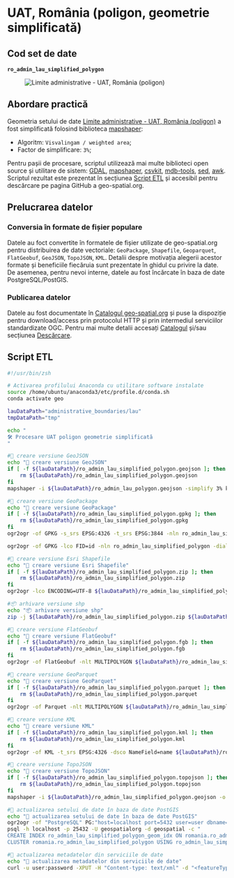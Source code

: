 
# UAT, România  (poligon, geometrie simplificată)

## Cod set de date

**`ro_admin_lau_simplified_polygon`**

<figure style={{ textAlign: "center" }}>
  <img src='https://services.geo-spatial.org/data/thumbnails/administrative-boundaries/lau/ro_admin_lau_simplified_polygon.svg' alt="Limite administrative - UAT, România (poligon)" />
</figure>

## Abordare practică

Geometria setului de date [Limite administrative - UAT, România (poligon)](ro-admin-lau-polygon) a fost simplificată folosind biblioteca [mapshaper](https://mapshaper.org/):
* Algoritm: `Visvalingam / weighted area`;
* Factor de simplificare: `3%`;

Pentru pașii de procesare, scriptul utilizează mai multe biblioteci open source și utilitare de sistem: [GDAL](https://gdal.org), [mapshaper](https://mapshaper.org/), [csvkit](https://csvkit.readthedocs.io/en/latest/), [mdb-tools](https://mdbtools.github.io/), [sed](https://www.gnu.org/software/sed/manual/sed.html), [awk](https://www.gnu.org/software/gawk/manual/gawk.html). Scriptul rezultat este prezentat în secțiunea [Script ETL](#script-etl) și accesibil pentru descărcare pe pagina GitHub a geo-spatial.org.

## Prelucrarea datelor

### Conversia în formate de fișier populare

Datele au foct convertite în formatele de fișier utilizate de geo-spatial.org pentru distribuirea de date vectoriale: `GeoPackage`, `Shapefile`, `Geoparquet`, `FlatGeobuf`, `GeoJSON`, `TopoJSON`, `KML`. Detalii despre motivația alegerii acestor formate și beneficiile fiecăruia sunt prezentate în ghidul cu privire la date. De asemenea, pentru nevoi interne, datele au fost încărcate în baza de date PostgreSQL/PostGIS.

### Publicarea datelor

Datele au fost documentate în [Catalogul geo-spatial.org](https://services.geo-spatial.org/geonetwork/srv/eng/catalog.search#/metadata/f00bfc1b-aba6-4f26-a81a-dba0e188a6b7) și puse la dispoziție pentru download/access prin protocolul HTTP și prin intermediul serviciilor standardizate OGC. Pentru mai multe detalii accesați [Catalogul](https://services.geo-spatial.org/geonetwork/srv/eng/catalog.search#/metadata/f00bfc1b-aba6-4f26-a81a-dba0e188a6b7) și/sau secțiunea [Descărcare](../../../descarcare/date/administrative-boundaries).

## Script ETL

```bash title="ro_admin_lau_simplified_polygon.sh"
#!/usr/bin/zsh

# Activarea profilului Anaconda cu utilitare software instalate
source /home/ubuntu/anaconda3/etc/profile.d/conda.sh
conda activate geo

lauDataPath="administrative_boundaries/lau"
tmpDataPath="tmp"

echo "
🛠 Procesare UAT poligon geometrie simplificată
"

#💾 creare versiune GeoJSON
echo "💾 creare versiune GeoJSON"
if [ -f ${lauDataPath}/ro_admin_lau_simplified_polygon.geojson ]; then
    rm ${lauDataPath}/ro_admin_lau_simplified_polygon.geojson
fi
mapshaper -i ${lauDataPath}/ro_admin_lau_polygon.geojson -simplify 3% keep-shapes -o ${lauDataPath}/ro_admin_lau_simplified_polygon.geojson

#💾 creare versiune GeoPackage
echo "💾 creare versiune GeoPackage"
if [ -f ${lauDataPath}/ro_admin_lau_simplified_polygon.gpkg ]; then
    rm ${lauDataPath}/ro_admin_lau_simplified_polygon.gpkg
fi
ogr2ogr -of GPKG -s_srs EPSG:4326 -t_srs EPSG:3844 -nln ro_admin_lau_simplified_polygon_int ${lauDataPath}/ro_admin_lau_simplified_polygon_int.gpkg ${lauDataPath}/ro_admin_lau_simplified_polygon.geojson

ogr2ogr -of GPKG -lco FID=id -nln ro_admin_lau_simplified_polygon -dialect sqlite -sql "SELECT geom AS geometry, * FROM ro_admin_lau_simplified_polygon_int" ${lauDataPath}/ro_admin_lau_simplified_polygon.gpkg ${lauDataPath}/ro_admin_lau_simplified_polygon_int.gpkg

#💾 creare versiune Esri Shapefile
echo "💾 creare versiune Esri Shapefile"
if [ -f ${lauDataPath}/ro_admin_lau_simplified_polygon.zip ]; then
    rm ${lauDataPath}/ro_admin_lau_simplified_polygon.zip
fi
ogr2ogr -lco ENCODING=UTF-8 ${lauDataPath}/ro_admin_lau_simplified_polygon.shp ${lauDataPath}/ro_admin_lau_simplified_polygon.gpkg

#📦 arhivare versiune shp
echo "📦 arhivare versiune shp"
zip -j ${lauDataPath}/ro_admin_lau_simplified_polygon.zip ${lauDataPath}/ro_admin_lau_simplified_polygon.dbf ${lauDataPath}/ro_admin_lau_simplified_polygon.shp ${lauDataPath}/ro_admin_lau_simplified_polygon.prj ${lauDataPath}/ro_admin_lau_simplified_polygon.shx ${lauDataPath}/ro_admin_lau_simplified_polygon.cpg

#💾 creare versiune FlatGeobuf
echo "💾 creare versiune FlatGeobuf"
if [ -f ${lauDataPath}/ro_admin_lau_simplified_polygon.fgb ]; then
    rm ${lauDataPath}/ro_admin_lau_simplified_polygon.fgb
fi
ogr2ogr -of FlatGeobuf -nlt MULTIPOLYGON ${lauDataPath}/ro_admin_lau_simplified_polygon.fgb ${lauDataPath}/ro_admin_lau_simplified_polygon.gpkg

#💾 creare versiune GeoParquet
echo "💾 creare versiune GeoParquet"
if [ -f ${lauDataPath}/ro_admin_lau_simplified_polygon.parquet ]; then
    rm ${lauDataPath}/ro_admin_lau_simplified_polygon.parquet
fi
ogr2ogr -of Parquet -nlt MULTIPOLYGON ${lauDataPath}/ro_admin_lau_simplified_polygon.parquet ${lauDataPath}/ro_admin_lau_simplified_polygon.gpkg

#💾 creare versiune KML
echo "💾 creare versiune KML"
if [ -f ${lauDataPath}/ro_admin_lau_simplified_polygon.kml ]; then
    rm ${lauDataPath}/ro_admin_lau_simplified_polygon.kml
fi
ogr2ogr -of KML -t_srs EPSG:4326 -dsco NameField=name ${lauDataPath}/ro_admin_lau_simplified_polygon.kml ${lauDataPath}/ro_admin_lau_simplified_polygon.gpkg

#💾 creare versiune TopoJSON
echo "💾 creare versiune TopoJSON"
if [ -f ${lauDataPath}/ro_admin_lau_simplified_polygon.topojson ]; then
    rm ${lauDataPath}/ro_admin_lau_simplified_polygon.topojson
fi
mapshaper -i ${lauDataPath}/ro_admin_lau_simplified_polygon.geojson -o format=topojson ${lauDataPath}/ro_admin_lau_simplified_polygon.topojson

#💾 actualizarea setului de date în baza de date PostGIS
echo "💾 actualizarea setului de date în baza de date PostGIS"
ogr2ogr -of "PostgreSQL" PG:"host=localhost port=5432 user=user dbname=geospatial password=password" -lco schema=romania -lco GEOMETRY_NAME=geom -lco overwrite=yes  -lco LAUNDER=NO -nlt MULTIPOLYGON ${lauDataPath}/ro_admin_lau_simplified_polygon.gpkg ro_admin_lau_simplified_polygon -skipfailures -overwrite
psql -h localhost -p 25432 -U geospatialorg -d geospatial -c "
CREATE INDEX ro_admin_lau_simplified_polygon_geom_idx ON romania.ro_admin_lau_simplified_polygon USING GIST (geom);
CLUSTER romania.ro_admin_lau_simplified_polygon USING ro_admin_lau_simplified_polygon_geom_idx;"

#💾 actualizarea metadatelor din serviciile de date
echo "💾 actualizarea metadatelor din serviciile de date"
curl -u user:password -XPUT -H "Content-type: text/xml" -d "<featureType><abstract>Limitele unităților administrativ teritoriale din România (poligon, geometrie simplificată). Actualizare 26.03.2025. Sursa ANCPI.</abstract><enabled>true</enabled></featureType>" http://localhost:8080/geoserver/rest/workspaces/limite-administrative/datastores/romania/featuretypes/ro_admin_lau_simplified_polygon
```
